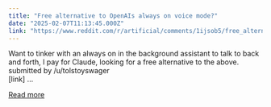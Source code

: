 ```yaml
---
title: "Free alternative to OpenAIs always on voice mode?"
date: "2025-02-07T11:13:45.000Z"
link: "https://www.reddit.com/r/artificial/comments/1ijsob5/free_alternative_to_openais_always_on_voice_mode/"
---
```


Want to tinker with an always on in the background assistant to talk to back and forth, I pay for Claude, looking for a free alternative to the above.
    submitted by    /u/tolstoyswager  
 [link]   ...

[Read more](https://www.reddit.com/r/artificial/comments/1ijsob5/free_alternative_to_openais_always_on_voice_mode/)
